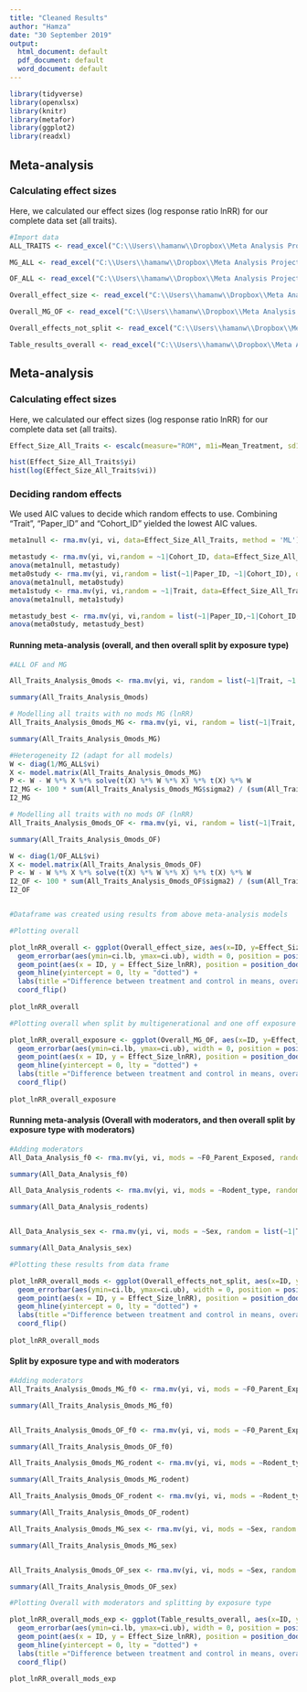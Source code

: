 ```yaml
---
title: "Cleaned Results"
author: "Hamza"
date: "30 September 2019"
output:
  html_document: default
  pdf_document: default
  word_document: default
---
```


```r
library(tidyverse)
library(openxlsx)  
library(knitr)
library(metafor)
library(ggplot2)
library(readxl)
```

## Meta-analysis

### Calculating effect sizes

Here, we calculated our effect sizes (log response ratio lnRR) for our complete data set (all traits).

```r


#Import data
ALL_TRAITS <- read_excel("C:\\Users\\hamanw\\Dropbox\\Meta Analysis Project\\Extraction\\Transgenerational Meta-Analysis\\R\\data\\ALL_TRAITS.xlsx")

MG_ALL <- read_excel("C:\\Users\\hamanw\\Dropbox\\Meta Analysis Project\\Extraction\\Transgenerational Meta-Analysis\\R\\data\\MG_ALL.xlsx")

OF_ALL <- read_excel("C:\\Users\\hamanw\\Dropbox\\Meta Analysis Project\\Extraction\\Transgenerational Meta-Analysis\\R\\data\\OF_ALL.xlsx")

Overall_effect_size <- read_excel("C:\\Users\\hamanw\\Dropbox\\Meta Analysis Project\\Extraction\\Transgenerational Meta-Analysis\\R\\data\\Overall effect size.xlsx")

Overall_MG_OF <- read_excel("C:\\Users\\hamanw\\Dropbox\\Meta Analysis Project\\Extraction\\Transgenerational Meta-Analysis\\R\\data\\Overall_MG_OF.xlsx")

Overall_effects_not_split <- read_excel("C:\\Users\\hamanw\\Dropbox\\Meta Analysis Project\\Extraction\\Transgenerational Meta-Analysis\\R\\data\\Overall_effects_not_split.xlsx")

Table_results_overall <- read_excel("C:\\Users\\hamanw\\Dropbox\\Meta Analysis Project\\Extraction\\Transgenerational Meta-Analysis\\R\\data\\Table results.xlsx")

```

## Meta-analysis

### Calculating effect sizes

Here, we calculated our effect sizes (log response ratio lnRR) for our complete data set (all traits).
```r

Effect_Size_All_Traits <- escalc(measure="ROM", m1i=Mean_Treatment, sd1i=SD_Treatment, n1i=Sample_Size_n_Treatment, m2i=Mean_Control, sd2i=SD_Control, n2i=Sample_Size_n_Control, data=ALL_TRAITS)

hist(Effect_Size_All_Traits$yi)
hist(log(Effect_Size_All_Traits$vi))
```

### Deciding random effects
We used AIC values to decide which random effects to use. Combining "Trait", "Paper_ID" and "Cohort_ID" yielded the lowest AIC values. 
```r
meta1null <- rma.mv(yi, vi, data=Effect_Size_All_Traits, method = 'ML') 

metastudy <- rma.mv(yi, vi,random = ~1|Cohort_ID, data=Effect_Size_All_Traits, method = 'ML') 
anova(meta1null, metastudy)
meta0study <- rma.mv(yi, vi,random = list(~1|Paper_ID, ~1|Cohort_ID), data=Effect_Size_All_Traits, method = 'ML') 
anova(meta1null, meta0study)
meta1study <- rma.mv(yi, vi,random = ~1|Trait, data=Effect_Size_All_Traits, method = 'ML') 
anova(meta1null, meta1study)
```

```r
metastudy_best <- rma.mv(yi, vi,random = list(~1|Paper_ID,~1|Cohort_ID,~1|Trait), data=Effect_Size_All_Traits, method = 'ML') 
anova(meta0study, metastudy_best)

```

#### Running meta-analysis (overall, and then overall split by exposure type)

```r
#ALL OF and MG

All_Traits_Analysis_0mods <- rma.mv(yi, vi, random = list(~1|Trait, ~1|Paper_ID,~1|Cohort_ID), data=Effect_Size_All_Traits, method = 'REML')

summary(All_Traits_Analysis_0mods)

# Modelling all traits with no mods MG (lnRR)
All_Traits_Analysis_0mods_MG <- rma.mv(yi, vi, random = list(~1|Trait, ~1|Paper_ID,~1|Cohort_ID), data=MG_ALL, method = 'REML')

summary(All_Traits_Analysis_0mods_MG)

#Heterogeneity I2 (adapt for all models)
W <- diag(1/MG_ALL$vi)
X <- model.matrix(All_Traits_Analysis_0mods_MG)
P <- W - W %*% X %*% solve(t(X) %*% W %*% X) %*% t(X) %*% W
I2_MG <- 100 * sum(All_Traits_Analysis_0mods_MG$sigma2) / (sum(All_Traits_Analysis_0mods_MG$sigma2) + (All_Traits_Analysis_0mods_MG$k-All_Traits_Analysis_0mods_MG$p)/sum(diag(P)))
I2_MG

# Modelling all traits with no mods OF (lnRR)
All_Traits_Analysis_0mods_OF <- rma.mv(yi, vi, random = list(~1|Trait, ~1|Paper_ID,~1|Cohort_ID), data=OF_ALL, method = 'REML')

summary(All_Traits_Analysis_0mods_OF)

W <- diag(1/OF_ALL$vi)
X <- model.matrix(All_Traits_Analysis_0mods_OF)
P <- W - W %*% X %*% solve(t(X) %*% W %*% X) %*% t(X) %*% W
I2_OF <- 100 * sum(All_Traits_Analysis_0mods_OF$sigma2) / (sum(All_Traits_Analysis_0mods_OF$sigma2) + (All_Traits_Analysis_0mods_OF$k-All_Traits_Analysis_0mods_OF$p)/sum(diag(P)))
I2_OF


#Dataframe was created using results from above meta-analysis models
```


```r
#Plotting overall

plot_lnRR_overall <- ggplot(Overall_effect_size, aes(x=ID, y=Effect_Size_lnRR, colour=Experiment_Type)) + 
  geom_errorbar(aes(ymin=ci.lb, ymax=ci.ub), width = 0, position = position_dodge(0.3)) +
  geom_point(aes(x = ID, y = Effect_Size_lnRR), position = position_dodge(0.3))+
  geom_hline(yintercept = 0, lty = "dotted") +
  labs(title ="Difference between treatment and control in means, overall", x = "ID", y = "lnRR") +
  coord_flip()
 
plot_lnRR_overall

#Plotting overall when split by multigenerational and one off exposure

plot_lnRR_overall_exposure <- ggplot(Overall_MG_OF, aes(x=ID, y=Effect_Size_lnRR, colour=Experiment_Type)) + 
  geom_errorbar(aes(ymin=ci.lb, ymax=ci.ub), width = 0, position = position_dodge(0.3)) +
  geom_point(aes(x = ID, y = Effect_Size_lnRR), position = position_dodge(0.3))+
  geom_hline(yintercept = 0, lty = "dotted") +
  labs(title ="Difference between treatment and control in means, overall", x = "ID", y = "lnRR") +
  coord_flip()
 
plot_lnRR_overall_exposure

```

#### Running meta-analysis (Overall with moderators, and then overall split by exposure type with moderators)

```r
#Adding moderators
All_Data_Analysis_f0 <- rma.mv(yi, vi, mods = ~F0_Parent_Exposed, random = list(~1|Trait, ~1|Paper_ID,~1|Cohort_ID), data=Effect_Size_All_Traits, method = 'REML')

summary(All_Data_Analysis_f0)

All_Data_Analysis_rodents <- rma.mv(yi, vi, mods = ~Rodent_type, random = list(~1|Trait, ~1|Paper_ID,~1|Cohort_ID), data=Effect_Size_All_Traits, method = 'REML')

summary(All_Data_Analysis_rodents)


All_Data_Analysis_sex <- rma.mv(yi, vi, mods = ~Sex, random = list(~1|Trait, ~1|Paper_ID,~1|Cohort_ID), data=Effect_Size_All_Traits, method = 'REML')

summary(All_Data_Analysis_sex)
```
```r

#Plotting these results from data frame 

plot_lnRR_overall_mods <- ggplot(Overall_effects_not_split, aes(x=ID, y=Effect_Size_lnRR, colour=Experiment_Type)) + 
  geom_errorbar(aes(ymin=ci.lb, ymax=ci.ub), width = 0, position = position_dodge(0.3)) +
  geom_point(aes(x = ID, y = Effect_Size_lnRR), position = position_dodge(0.3))+
  geom_hline(yintercept = 0, lty = "dotted") +
  labs(title ="Difference between treatment and control in means, overall", x = "ID", y = "lnRR") +
  coord_flip()
 
plot_lnRR_overall_mods

```
#### Split by exposure type and with moderators
```r
#Adding moderators
All_Traits_Analysis_0mods_MG_f0 <- rma.mv(yi, vi, mods = ~F0_Parent_Exposed, random = list(~1|Trait, ~1|Paper_ID,~1|Cohort_ID), data=MG_ALL, method = 'REML')

summary(All_Traits_Analysis_0mods_MG_f0)


All_Traits_Analysis_0mods_OF_f0 <- rma.mv(yi, vi, mods = ~F0_Parent_Exposed, random = list(~1|Trait, ~1|Paper_ID,~1|Cohort_ID), data=OF_ALL, method = 'REML')

summary(All_Traits_Analysis_0mods_OF_f0)

All_Traits_Analysis_0mods_MG_rodent <- rma.mv(yi, vi, mods = ~Rodent_type, random = list(~1|Trait, ~1|Paper_ID,~1|Cohort_ID), data=MG_ALL, method = 'REML')

summary(All_Traits_Analysis_0mods_MG_rodent)

All_Traits_Analysis_0mods_OF_rodent <- rma.mv(yi, vi, mods = ~Rodent_type, random = list(~1|Trait, ~1|Paper_ID,~1|Cohort_ID), data=OF_ALL, method = 'REML')

summary(All_Traits_Analysis_0mods_OF_rodent)

All_Traits_Analysis_0mods_MG_sex <- rma.mv(yi, vi, mods = ~Sex, random = list(~1|Trait, ~1|Paper_ID,~1|Cohort_ID), data=MG_ALL, method = 'REML')

summary(All_Traits_Analysis_0mods_MG_sex)


All_Traits_Analysis_0mods_OF_sex <- rma.mv(yi, vi, mods = ~Sex, random = list(~1|Trait, ~1|Paper_ID,~1|Cohort_ID), data=OF_ALL, method = 'REML')

summary(All_Traits_Analysis_0mods_OF_sex)


```



```r

#Plotting Overall with moderators and splitting by exposure type

plot_lnRR_overall_mods_exp <- ggplot(Table_results_overall, aes(x=ID, y=Effect_Size_lnRR, colour=Experiment_Type)) + 
  geom_errorbar(aes(ymin=ci.lb, ymax=ci.ub), width = 0, position = position_dodge(0.3)) +
  geom_point(aes(x = ID, y = Effect_Size_lnRR), position = position_dodge(0.3))+
  geom_hline(yintercept = 0, lty = "dotted") +
  labs(title ="Difference between treatment and control in means, overall mods", x = "ID", y = "lnRR") +
  coord_flip()
 
plot_lnRR_overall_mods_exp

```


